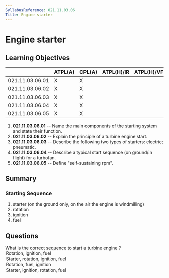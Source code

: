 ```yaml
---
SyllabusReference: 021.11.03.06
Title: Engine starter
---
```


# Engine starter

## Learning Objectives

|                 | ATPL(A) | CPL(A) | ATPL(H)/IR | ATPL(H)/VFR | CPL(H) | IR | CBIR(A) |
| --------------- | ------- | ------ | ---------- | ----------- | ------ | -- | ------- |
| 021.11.03.06.01 | X       | X      |            |             |        |    |         |
| 021.11.03.06.02 | X       | X      |            |             |        |    |         |
| 021.11.03.06.03 | X       | X      |            |             |        |    |         |
| 021.11.03.06.04 | X       | X      |            |             |        |    |         |
| 021.11.03.06.05 | X       | X      |            |             |        |    |         |

1.  **021.11.03.06.01** -- Name the main components of the starting system and
    state their function.
2.  **021.11.03.06.02** -- Explain the principle of a turbine engine start.
3.  **021.11.03.06.03** -- Describe the following two types of starters:
    electric; pneumatic.
4.  **021.11.03.06.04** -- Describe a typical start sequence (on ground/in
    flight) for a turbofan.
5.  **021.11.03.06.05** -- Define "self-sustaining rpm".

## Summary

### Starting Sequence

1.  starter (on the ground only, on the air the engine is windmilling)
2.  rotation
3.  ignition
4.  fuel

## Questions

<Question id="MCD5JNGL7F" lo="021.11.03.06.04" contentRef="### Starting Sequence">
  <Text variant="oneCorrect">
    What is the correct sequence to start a turbine engine <Subject />?
  </Text>

  <Option subject={[["in flight"]]}>Rotation, ignition, fuel</Option>

  <Option subject={[["that is windmilling"]]}>
    Starter, rotation, ignition, fuel
  </Option>

  <Option>Rotation, fuel, ignition</Option>
  <Option>Starter, ignition, rotation, fuel</Option>
</Question>
